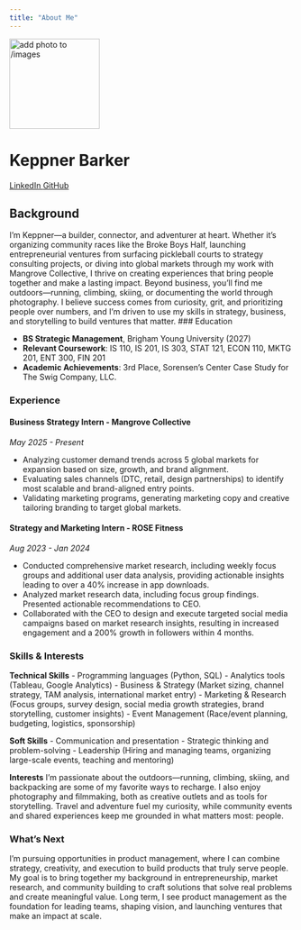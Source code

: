```yaml
---
title: "About Me"
---
```


::: {.hero-banner .text-center}

<img src="images/India_2025-28.png" alt="add photo to /images" class="rounded-circle mb-3" width="160">

<h1>Keppner Barker</h1>

<a href="https://linkedin.com/in/keppnerbarker" class="btn btn-outline-primary btn-sm" target="_blank">
  <i class="fab fa-linkedin"></i> LinkedIn
</a>
<a href="https://github.com/keppnerbarker7" class="btn btn-outline-primary btn-sm" target="_blank">
  <i class="fab fa-github"></i> GitHub
</a>

:::

## Background

I’m Keppner—a builder, connector, and adventurer at heart. Whether it’s organizing community races like the Broke Boys Half, launching entrepreneurial ventures from surfacing pickleball courts to strategy consulting projects, or diving into global markets through my work with Mangrove Collective, I thrive on creating experiences that bring people together and make a lasting impact. Beyond business, you’ll find me outdoors—running, climbing, skiing, or documenting the world through photography. I believe success comes from curiosity, grit, and prioritizing people over numbers, and I’m driven to use my skills in strategy, business, and storytelling to build ventures that matter.
### Education

- **BS Strategic Management**, Brigham Young University (2027)
- **Relevant Coursework**: IS 110, IS 201, IS 303, STAT 121, ECON 110, MKTG 201, ENT 300, FIN 201
- **Academic Achievements**: 3rd Place, Sorensen's Center Case Study for The Swig Company, LLC.


### Experience

#### Business Strategy Intern - Mangrove Collective
*May 2025 - Present*

- Analyzing customer demand trends across 5 global markets for expansion based on size, growth, and brand alignment.
- Evaluating sales channels (DTC, retail, design partnerships) to identify most scalable and brand-aligned entry points.
- Validating marketing programs, generating marketing copy and creative tailoring branding to target global markets.

#### Strategy and Marketing Intern - ROSE Fitness
*Aug 2023 - Jan 2024*

- Conducted comprehensive market research, including weekly focus groups and additional user data analysis, providing actionable
insights leading to over a 40% increase in app downloads.
- Analyzed market research data, including focus group findings. Presented actionable recommendations to CEO.
- Collaborated with the CEO to design and execute targeted social media campaigns based on market research insights, resulting in
increased engagement and a 200% growth in followers within 4 months.

### Skills & Interests

**Technical Skills**
- Programming languages (Python, SQL)
- Analytics tools (Tableau, Google Analytics)
- Business & Strategy (Market sizing, channel strategy, TAM analysis, international market entry)
- Marketing & Research (Focus groups, survey design, social media growth strategies, brand storytelling, customer insights)
- Event Management (Race/event planning, budgeting, logistics, sponsorship)

**Soft Skills**
- Communication and presentation
- Strategic thinking and problem-solving
- Leadership (Hiring and managing teams, organizing large-scale events, teaching and mentoring) 


**Interests**
I’m passionate about the outdoors—running, climbing, skiing, and backpacking are some of my favorite ways to recharge. I also enjoy photography and filmmaking, both as creative outlets and as tools for storytelling. Travel and adventure fuel my curiosity, while community events and shared experiences keep me grounded in what matters most: people.

### What's Next

I’m pursuing opportunities in product management, where I can combine strategy, creativity, and execution to build products that truly serve people. My goal is to bring together my background in entrepreneurship, market research, and community building to craft solutions that solve real problems and create meaningful value. Long term, I see product management as the foundation for leading teams, shaping vision, and launching ventures that make an impact at scale.
